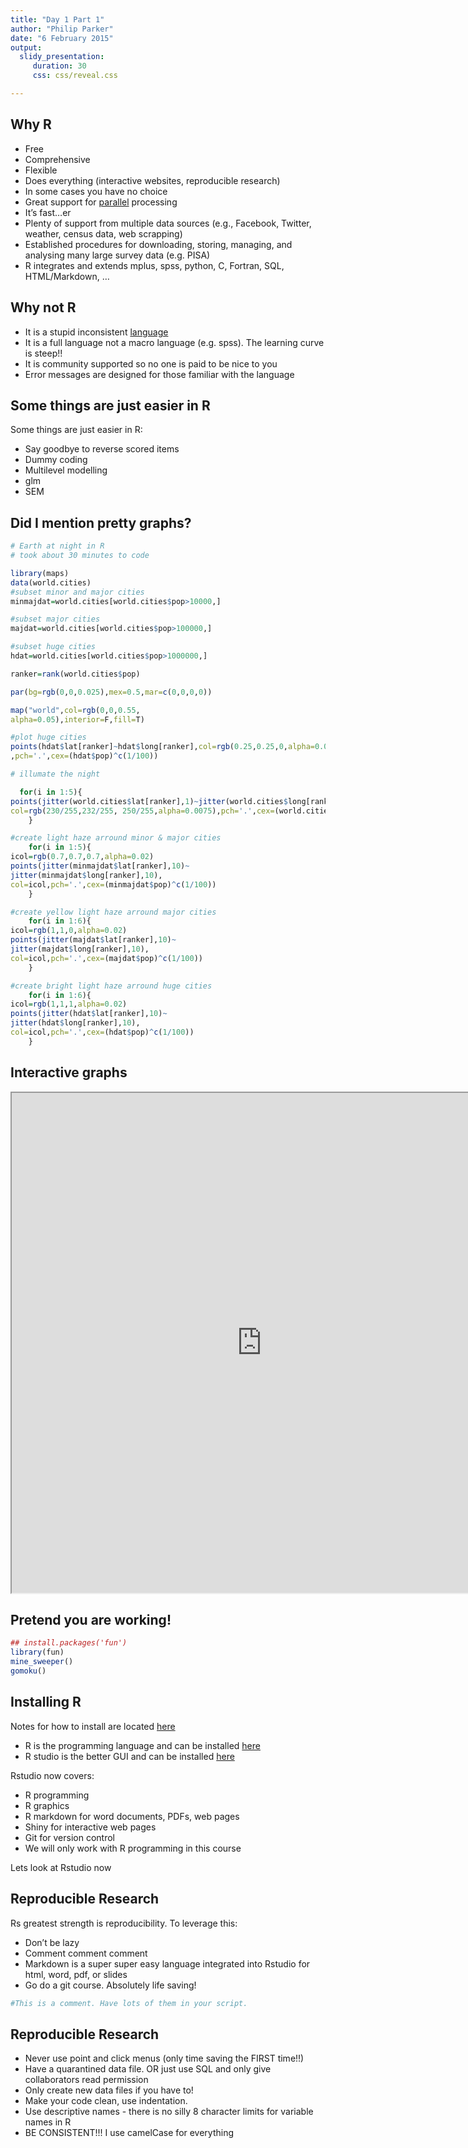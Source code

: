 ```yaml
---
title: "Day 1 Part 1"
author: "Philip Parker"
date: "6 February 2015"
output:
  slidy_presentation:
     duration: 30
     css: css/reveal.css

---
```


## Why R

- Free
- Comprehensive
- Flexible
- Does everything (interactive websites, reproducible research)
- In some cases you have no choice
- Great support for [parallel](http://www.r-bloggers.com/how-to-go-parallel-in-r-basics-tips/) processing
- It's fast...er
- Plenty of support from multiple data sources (e.g., Facebook, Twitter, weather, census data, web scrapping)
- Established procedures for downloading, storing, managing, and analysing many large survey data (e.g. PISA)
- R integrates and extends mplus, spss, python, C, Fortran, SQL, HTML/Markdown, ...


## Why not R
- It is a stupid inconsistent [language](http://www.burns-stat.com/pages/Tutor/R_inferno.pdf)
- It is a full language not a macro language (e.g. spss). The learning curve is steep!!
- It is community supported so no one is paid to be nice to you
- Error messages are designed for those familiar with the language


## Some things are just easier in R
Some things are just easier in R:

- Say goodbye to reverse scored items
- Dummy coding
- Multilevel modelling
- glm
- SEM

## Did I mention pretty graphs?
```r
# Earth at night in R
# took about 30 minutes to code

library(maps)
data(world.cities)
#subset minor and major cities
minmajdat=world.cities[world.cities$pop>10000,]

#subset major cities
majdat=world.cities[world.cities$pop>100000,]

#subset huge cities
hdat=world.cities[world.cities$pop>1000000,]

ranker=rank(world.cities$pop)

par(bg=rgb(0,0,0.025),mex=0.5,mar=c(0,0,0,0))

map("world",col=rgb(0,0,0.55,
alpha=0.05),interior=F,fill=T)

#plot huge cities
points(hdat$lat[ranker]~hdat$long[ranker],col=rgb(0.25,0.25,0,alpha=0.05)
,pch='.',cex=(hdat$pop)^c(1/100))

# illumate the night

  for(i in 1:5){
points(jitter(world.cities$lat[ranker],1)~jitter(world.cities$long[ranker],1),
col=rgb(230/255,232/255, 250/255,alpha=0.0075),pch='.',cex=(world.cities$pop)^c(1/100))
	}

#create light haze arround minor & major cities
	for(i in 1:5){
icol=rgb(0.7,0.7,0.7,alpha=0.02)
points(jitter(minmajdat$lat[ranker],10)~
jitter(minmajdat$long[ranker],10),
col=icol,pch='.',cex=(minmajdat$pop)^c(1/100))
	}

#create yellow light haze arround major cities
	for(i in 1:6){
icol=rgb(1,1,0,alpha=0.02)
points(jitter(majdat$lat[ranker],10)~
jitter(majdat$long[ranker],10),
col=icol,pch='.',cex=(majdat$pop)^c(1/100))
	}

#create bright light haze arround huge cities
	for(i in 1:6){
icol=rgb(1,1,1,alpha=0.02)
points(jitter(hdat$lat[ranker],10)~
jitter(hdat$long[ranker],10),
col=icol,pch='.',cex=(hdat$pop)^c(1/100))
	}
```

## Interactive graphs
<iframe src="http://rpubs.com/PhilipParker/plots2" width="800" height="800"></iframe>


## Pretend you are working!
```r
## install.packages('fun')
library(fun)
mine_sweeper()
gomoku()
```


## Installing R
Notes for how to install are located [here](https://github.com/pdparker/rcourse)

- R is the programming language and can be installed [here](http://cran.r-project.org/)
- R studio is the better GUI and can be installed [here](http://www.rstudio.com/products/rstudio/download/)

Rstudio now covers:

  - R programming
  - R graphics
  - R markdown for word documents, PDFs, web pages
  - Shiny for interactive web pages
  - Git for version control
  - We will only work with R programming in this course
  
Lets look at Rstudio now
  
## Reproducible Research
Rs greatest strength is reproducibility. To leverage this:

- Don't be lazy
- Comment comment comment
- Markdown is a super super easy language integrated into Rstudio for html, word, pdf, or slides
- Go do a git course. Absolutely life saving!

```r
#This is a comment. Have lots of them in your script.
```

## Reproducible Research
- Never use point and click menus (only time saving the FIRST time!!)
- Have a quarantined data file. OR just use SQL and only give collaborators read permission 
- Only create new data files if you have to!
- Make your code clean, use indentation.
- Use descriptive names - there is no silly 8 character limits for variable names in R
- BE CONSISTENT!!! I use camelCase for everything


